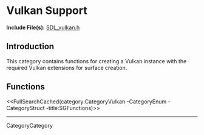 <!-- #master-page:CategoryTemplate -->
<!-- #master-date:Unknown-Date -->
<!-- pragma camelcase off -->
<!-- format wiki -->
<!-- language en -->

= Vulkan Support =


'''Include File(s):''' [http://hg.libsdl.org/SDL/file/default/include/SDL_vulkan.h SDL_vulkan.h]




== Introduction ==

This category contains functions for creating a Vulkan instance with the required Vulkan extensions for surface creation.

== Functions ==
<<FullSearchCached(category:CategoryVulkan -CategoryEnum -CategoryStruct -title:SGFunctions)>>

----
CategoryCategory
